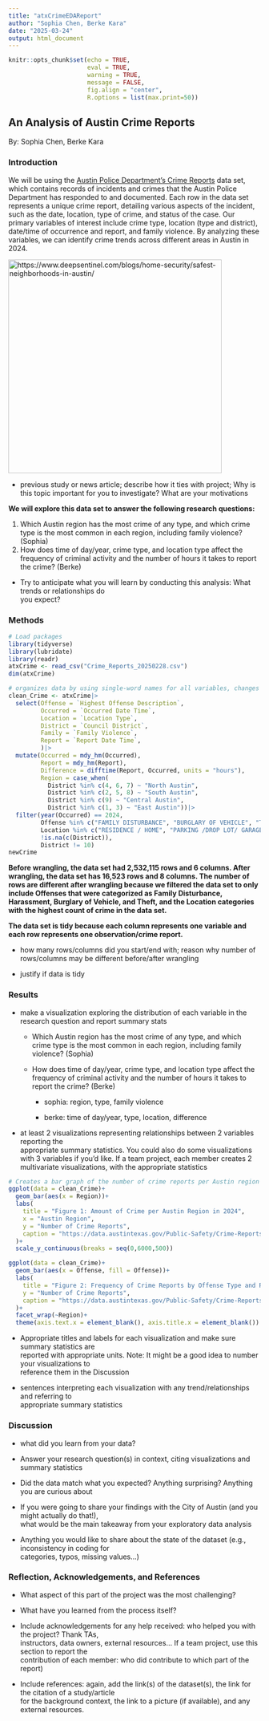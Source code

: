 ```yaml
---
title: "atxCrimeEDAReport"
author: "Sophia Chen, Berke Kara"
date: "2025-03-24"
output: html_document
---
```


```r
knitr::opts_chunk$set(echo = TRUE,
                      eval = TRUE,
                      warning = TRUE,
                      message = FALSE,
                      fig.align = "center",
                      R.options = list(max.print=50))
```

## An Analysis of Austin Crime Reports

By: Sophia Chen, Berke Kara

### Introduction

We will be using the [Austin Police Department's Crime Reports](https://data.austintexas.gov/Public-Safety/Crime-Reports/fdj4-gpfu/about_data) data set, which contains records of incidents and crimes that the Austin Police Department has responded to and documented. Each row in the data set represents a unique crime report, detailing various aspects of the incident, such as the date, location, type of crime, and status of the case. Our primary variables of interest include crime type, location (type and district), date/time of occurrence and report, and family violence. By analyzing these variables, we can identify crime trends across different areas in Austin in 2024.

[![https://www.deepsentinel.com/blogs/home-security/safest-neighborhoods-in-austin/](https://cdn-gnflf.nitrocdn.com/oLzuXrOSBZcEOcWEWWyWBqotmYtrWuwi/assets/images/optimized/rev-365f3a7/www.deepsentinel.com/wp-content/uploads/2022/10/Safest-Neighborhoods-in-Austin-Map-1024x640.jpg){width="426"}](https://www.deepsentinel.com/blogs/home-security/safest-neighborhoods-in-austin/)

-   previous study or news article; describe how it ties with project; Why is this topic important for you to investigate? What are your motivations

**We will explore this data set to answer the following research questions:**

1.  Which Austin region has the most crime of any type, and which crime type is the most common in each region, including family violence? (Sophia)
2.  How does time of day/year, crime type, and location type affect the frequency of criminal activity and the number of hours it takes to report the crime? (Berke)

-   Try to anticipate what you will learn by conducting this analysis: What trends or relationships do\
    you expect?

### Methods

```r
# Load packages
library(tidyverse)
library(lubridate)
library(readr)
atxCrime <- read_csv("Crime_Reports_20250228.csv")
dim(atxCrime)
```

```r
# organizes data by using single-word names for all variables, changes Date and Report columns to appropriate (lubridate) formats in R, and filters the dataset to only include data from 2024.
clean_Crime <- atxCrime|>
  select(Offense = `Highest Offense Description`, 
         Occurred = `Occurred Date Time`,
         Location = `Location Type`,
         District = `Council District`,
         Family = `Family Violence`,
         Report = `Report Date Time`,
         )|>
  mutate(Occurred = mdy_hm(Occurred),
         Report = mdy_hm(Report),
         Difference = difftime(Report, Occurred, units = "hours"),
         Region = case_when(
           District %in% c(4, 6, 7) ~ "North Austin",
           District %in% c(2, 5, 8) ~ "South Austin",
           District %in% c(9) ~ "Central Austin",
           District %in% c(1, 3) ~ "East Austin"))|>
  filter(year(Occurred) == 2024,
         Offense %in% c("FAMILY DISTURBANCE", "BURGLARY OF VEHICLE", "THEFT", "HARASSMENT"),
         Location %in% c("RESIDENCE / HOME", "PARKING /DROP LOT/ GARAGE", "HWY / ROAD / ALLEY/ STREET/ SIDEWALK", "HOTEL / MOTEL / ETC."),
         !is.na(c(District)),
         District != 10)
newCrime
```

**Before wrangling, the data set had 2,532,115 rows and 6 columns. After wrangling, the data set has 16,523 rows and 8 columns. The number of rows are different after wrangling because we filtered the data set to only include Offenses that were categorized as Family Disturbance, Harassment, Burglary of Vehicle, and Theft, and the Location categories with the highest count of crime in the data set.**

**The data set is tidy because each column represents one variable and each row represents one observation/crime report.**

-   how many rows/columns did you start/end with; reason why number of rows/columns may be different before/after wrangling

-   justify if data is tidy

### Results

-   make a visualization exploring the distribution of each variable in the research question and report summary stats

    -   Which Austin region has the most crime of any type, and which crime type is the most common in each region, including family violence? (Sophia)

    -   How does time of day/year, crime type, and location type affect the frequency of criminal activity and the number of hours it takes to report the crime? (Berke)

        -   sophia: region, type, family violence

        -   berke: time of day/year, type, location, difference

-   at least 2 visualizations representing relationships between 2 variables reporting the\
    appropriate summary statistics. You could also do some visualizations with 3 variables if you’d like. If a team project, each member creates 2 multivariate visualizations, with the appropriate statistics

```r
# Creates a bar graph of the number of crime reports per Austin region in 2024.
ggplot(data = clean_Crime)+
  geom_bar(aes(x = Region))+
  labs(
    title = "Figure 1: Amount of Crime per Austin Region in 2024",
    x = "Austin Region",
    y = "Number of Crime Reports",
    caption = "https://data.austintexas.gov/Public-Safety/Crime-Reports/fdj4-gpfu/about_data"
  )+
  scale_y_continuous(breaks = seq(0,6000,500))
```

```r
ggplot(data = clean_Crime)+
  geom_bar(aes(x = Offense, fill = Offense))+
  labs(
    title = "Figure 2: Frequency of Crime Reports by Offense Type and Region",
    y = "Number of Crime Reports",
    caption = "https://data.austintexas.gov/Public-Safety/Crime-Reports/fdj4-gpfu/about_data"
  )+
  facet_wrap(~Region)+
  theme(axis.text.x = element_blank(), axis.title.x = element_blank())
```

-   Appropriate titles and labels for each visualization and make sure summary statistics are\
    reported with appropriate units. Note: It might be a good idea to number your visualizations to\
    reference them in the Discussion

-   sentences interpreting each visualization with any trend/relationships and referring to\
    appropriate summary statistics

### Discussion

-   what did you learn from your data?

-   Answer your research question(s) in context, citing visualizations and summary statistics

-   Did the data match what you expected? Anything surprising? Anything you are curious about

-   If you were going to share your findings with the City of Austin (and you might actually do that!),\
    what would be the main takeaway from your exploratory data analysis

-   Anything you would like to share about the state of the dataset (e.g., inconsistency in coding for\
    categories, typos, missing values...)

### Reflection, Acknowledgements, and References

-   What aspect of this part of the project was the most challenging?

-   What have you learned from the process itself?

-   Include acknowledgements for any help received: who helped you with the project? Thank TAs,\
    instructors, data owners, external resources... If a team project, use this section to report the\
    contribution of each member: who did contribute to which part of the report)

-    Include references: again, add the link(s) of the dataset(s), the link for the citation of a study/article\
    for the background context, the link to a picture (if available), and any external resources.
